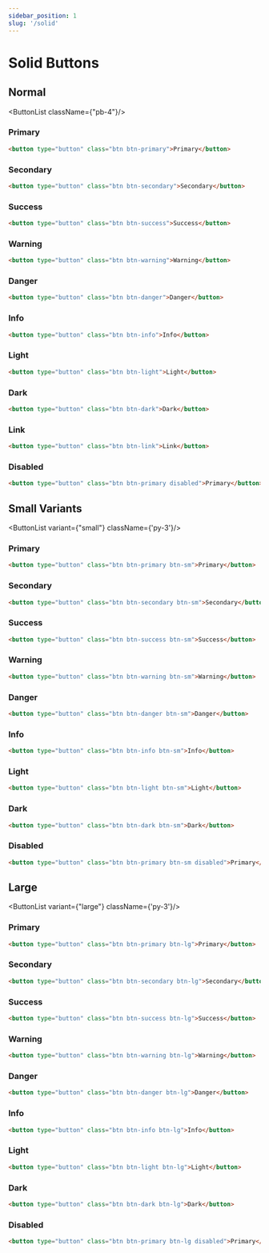 ```yaml
---
sidebar_position: 1
slug: '/solid'
---
```


# Solid Buttons

## Normal
<ButtonList className={"pb-4"}/>

### Primary
```html
<button type="button" class="btn btn-primary">Primary</button>
```
### Secondary
```html
<button type="button" class="btn btn-secondary">Secondary</button>
```
### Success
```html
<button type="button" class="btn btn-success">Success</button>
```
### Warning
```html
<button type="button" class="btn btn-warning">Warning</button>
```
### Danger
```html
<button type="button" class="btn btn-danger">Danger</button>
```
### Info
```html
<button type="button" class="btn btn-info">Info</button>
```
### Light
```html
<button type="button" class="btn btn-light">Light</button>
```
### Dark
```html
<button type="button" class="btn btn-dark">Dark</button>
```
### Link
```html
<button type="button" class="btn btn-link">Link</button>
```
### Disabled
```html
<button type="button" class="btn btn-primary disabled">Primary</button>
```

## Small Variants
<ButtonList variant={"small"} className={'py-3'}/>

### Primary

```html
<button type="button" class="btn btn-primary btn-sm">Primary</button>
```
### Secondary

```html
<button type="button" class="btn btn-secondary btn-sm">Secondary</button>
```
### Success

```html
<button type="button" class="btn btn-success btn-sm">Success</button>
```
### Warning

```html
<button type="button" class="btn btn-warning btn-sm">Warning</button>
```
### Danger

```html
<button type="button" class="btn btn-danger btn-sm">Danger</button>
```
### Info

```html
<button type="button" class="btn btn-info btn-sm">Info</button>
```
### Light

```html
<button type="button" class="btn btn-light btn-sm">Light</button>
```
### Dark

```html
<button type="button" class="btn btn-dark btn-sm">Dark</button>
```
### Disabled
```html
<button type="button" class="btn btn-primary btn-sm disabled">Primary</button>
```

## Large
<ButtonList variant={"large"} className={'py-3'}/>

### Primary
```html
<button type="button" class="btn btn-primary btn-lg">Primary</button>
```
### Secondary

```html
<button type="button" class="btn btn-secondary btn-lg">Secondary</button>
```
### Success

```html
<button type="button" class="btn btn-success btn-lg">Success</button>
```
### Warning

```html
<button type="button" class="btn btn-warning btn-lg">Warning</button>
```
### Danger

```html
<button type="button" class="btn btn-danger btn-lg">Danger</button>
```
### Info

```html
<button type="button" class="btn btn-info btn-lg">Info</button>
```
### Light

```html
<button type="button" class="btn btn-light btn-lg">Light</button>
```
### Dark

```html
<button type="button" class="btn btn-dark btn-lg">Dark</button>
```
### Disabled
```html
<button type="button" class="btn btn-primary btn-lg disabled">Primary</button>
```





